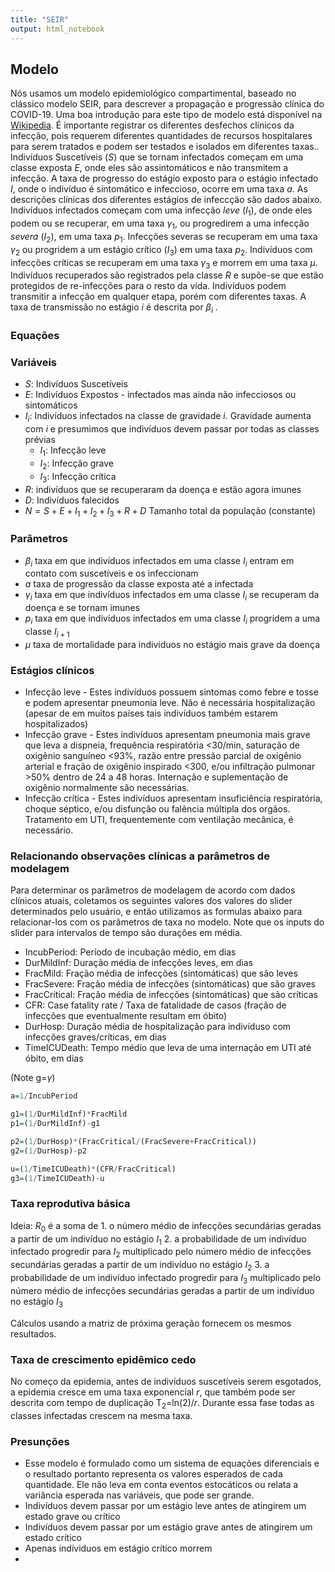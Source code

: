 ```yaml
---
title: "SEIR"
output: html_notebook
---
```

## Modelo

Nós usamos um modelo epidemiológico compartimental, baseado no clássico modelo SEIR, para descrever a propagação e progressão clínica do COVID-19. Uma boa introdução para este tipo de modelo está disponível na [Wikipedia](https://en.wikipedia.org/wiki/Compartmental_models_in_epidemiology).  É importante registrar os diferentes desfechos clínicos da infecção, pois requerem diferentes quantidades de recursos hospitalares para serem tratados e podem ser testados e isolados em diferentes taxas.. Indivíduos Suscetíveis ($S$) que se tornam infectados começam em uma classe exposta $E$, onde eles são assintomáticos e não transmitem a infecção. A taxa de progresso do estágio exposto para o estágio infectado $I$, onde o indivíduo é sintomático e infeccioso, ocorre em uma taxa $a$. As descrições clínicas dos diferentes estágios de infeccção são dados abaixo. Indivíduos infectados começam com uma infecção *leve* ($I_1$), de onde eles podem ou se recuperar, em uma taxa $\gamma_1$, ou progredirem a uma infecção *severa* ($I_2$), em uma taxa $p_1$. Infecções severas se recuperam em uma taxa $\gamma_2$ ou progridem a um estágio crítico ($I_3$) em uma taxa $p_2$. Indivíduos com infecções críticas se recuperam em uma taxa $\gamma_3$ e morrem em uma taxa $\mu$. Indivíduos recuperados são registrados pela classe $R$ e supõe-se que estão protegidos de re-infecções para o resto da vida. Indivíduos podem transmitir a infecção em qualquer etapa, porém com diferentes taxas. A taxa de transmissão no estágio $i$ é descrita por $\beta_i$ . 
 
### Equações

\begin{equation}
\dot{S} = -\beta_1 I_1 S -\beta_2 I_2 S - \beta_3 I_3 S
\end{equation}

\begin{equation}
\dot{E} =\beta_1 I_1 S +\beta_2 I_2 S + \beta_3 I_3 S - a E \\
\end{equation}

\begin{equation}
\dot{I_1} = a E - \gamma_1 I_1 - p_1 I_1 \\
\end{equation}

\begin{equation}
\dot{I_2} = p_1 I_1 -\gamma_2 I_2 - p_2 I_2 \\
\end{equation}

\begin{equation}
\dot{I_3}  = p_2 I_2 -\gamma_3 I_3 - \mu I_3 \\
\end{equation}

\begin{equation}
\dot{R}  = \gamma_1 I_1 + \gamma_2 I_2 + \gamma_3 I_3 \\
\end{equation}

\begin{equation}
\dot{D}  = \mu I_3
\end{equation}



### Variáveis
* $S$: Indivíduos Suscetíveis
* $E$: Indivíduos Expostos - infectados mas ainda não infecciosos ou sintomáticos
* $I_i$: Indivíduos infectados na classe de gravidade $i$. Gravidade aumenta com $i$ e presumimos que indivíduos devem passar por todas as classes prévias
  * $I_1$: Infecção leve 
  * $I_2$: Infecção grave 
  * $I_3$: Infecção crítica 
* $R$: indivíduos que se recuperaram da doença e estão agora imunes
* $D$: Indivíduos falecidos
* $N=S+E+I_1+I_2+I_3+R+D$ Tamanho total da população (constante)

### Parâmetros
* $\beta_i$ taxa em que indivíduos infectados em uma classe $I_i$ entram em contato com suscetíveis e os infeccionam
* $a$ taxa de progressão da classe exposta até a infectada
* $\gamma_i$ taxa em que indivíduos infectados em uma classe $I_i$ se recuperam da doença e se tornam imunes
* $p_i$ taxa em que indivíduos infectados em uma classe $I_i$ progridem a uma classe $I_{i+1}$
* $\mu$ taxa de mortalidade para indivíduos no estágio mais grave da doença

### Estágios clínicos

* Infecção leve - Estes indivíduos possuem sintomas como febre e tosse e podem apresentar pneumonia leve. Não é necessária hospitalização (apesar de em muitos países tais indivíduos também estarem hospitalizados)
* Infecção grave - Estes indivíduos apresentam pneumonia mais grave que leva a dispneia, frequência respiratória <30/min, saturação de oxigênio sanguíneo <93%, razão entre pressão parcial de oxigênio arterial e fração de oxigênio inspirado <300, e/ou infiltração pulmonar >50% dentro de 24 a 48 horas. Internação e suplementação de oxigênio normalmente são necessárias.
* Infecção crítica - Estes indivíduos apresentam insuficiência respiratória, choque séptico, e/ou disfunção ou falência múltipla dos orgãos. Tratamento em UTI, frequentemente com ventilação mecânica, é necessário.


### Relacionando observações clínicas a parâmetros de modelagem

Para determinar os parâmetros de modelagem de acordo com dados clínicos atuais, coletamos os seguintes valores dos valores do slider determinados pelo usuário, e então utilizamos as formulas abaixo para relacionar-los com os parâmetros de taxa no modelo. Note que os inputs do slider para intervalos de tempo são durações em média.

* IncubPeriod:  Período de incubação médio, em dias
* DurMildInf: Duração média de infecções leves, em dias
* FracMild: Fração média de infecções (sintomáticas) que são leves
* FracSevere: Fração média de infecções (sintomáticas) que são graves
* FracCritical: Fração média de infecções (sintomáticas) que são críticas
* CFR: Case fatality rate / Taxa de fatalidade de casos (fração de infecções que eventualmente resultam em óbito)
* DurHosp: Duração média de hospitalização para indivíduso com infecções graves/críticas, em dias
* TimeICUDeath: Tempo médio que leva de uma internação em UTI até óbito, em dias

(Note g=$\gamma$)
```r
a=1/IncubPeriod

g1=(1/DurMildInf)*FracMild
p1=(1/DurMildInf)-g1

p2=(1/DurHosp)*(FracCritical/(FracSevere+FracCritical))
g2=(1/DurHosp)-p2

u=(1/TimeICUDeath)*(CFR/FracCritical)
g3=(1/TimeICUDeath)-u

```


### Taxa reprodutiva básica

Ideia: $R_0$ é a soma de 
1. o número médio de infecções secundárias geradas a partir de um indivíduo no estágio $I_1$
2. a probabilidade de um indivíduo infectado progredir para $I_2$ multiplicado pelo número médio de infecções secundárias geradas a partir de um indivíduo no estágio $I_2$
3.  a probabilidade de um indivíduo infectado progredir para  $I_3$ multiplicado pelo número médio de infecções secundárias geradas a partir de um indivíduo no estágio $I_3$

\begin{equation}
R_0  = N\frac{\beta_1}{p_1+\gamma_1} + \frac{p_1}{p_1 + \gamma_1} \left( \frac{N \beta_2}{p_2+\gamma_2} + \frac{p_2}{p_2 + \gamma_2} \frac{N \beta_3}{\mu+\gamma_3}\right)
\end{equation}

\begin{equation}
 = N\frac{\beta_1}{p_1+\gamma_1} \left(1 + \frac{p_1}{p_2 + \gamma_2}\frac{\beta_2}{\beta_1} \left( 1 + \frac{p_2}{\mu + \gamma_3} \frac{\beta_3}{\beta_2} \right) \right)
\end{equation}

Cálculos usando a matriz de próxima geração fornecem os mesmos resultados. 

### Taxa de crescimento epidêmico cedo

No começo da epidemia, antes de indivíduos suscetíveis serem esgotados, a epidemia cresce em uma taxa exponencial $r$, que também pode ser descrita com tempo de duplicação T$_2$=ln(2)$/r$. Durante essa fase todas as classes infectadas crescem na mesma taxa.

### Presunções

* Esse modelo é formulado como um sistema de equações diferenciais e o resultado portanto representa os valores esperados de cada quantidade. Ele não leva em conta eventos estocáticos ou relata a variância esperada nas variáveis, que pode ser grande. 
* Indivíduos devem passar por um estágio leve antes de atingirem um estado grave ou crítico
* Indivíduos devem passar por um estágio grave antes de atingirem um estado crítico
* Apenas indíviduos em estágio crítico morrem
* 

